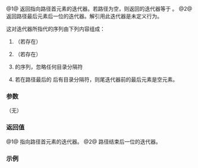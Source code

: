 {{cpp/filesystem/path/title|begin|end}}
{{cpp/filesystem/path/navbar}}
{{dcl begin}}
{{dcl|num=1|since=c++17|1=
iterator begin() const;
}}
{{dcl|num=2|since=c++17|1=
iterator end() const;
}}
{{dcl end}}

@1@ 返回指向路径首元素的迭代器。若路径为空，则返回的迭代器等于 {{lc|end()}}。
@2@ 返回路径最后元素后一位的迭代器。解引用此迭代器是未定义行为。

这对迭代器所指代的序列由下列内容组成：
# {{spar|根名}}（若存在）
# {{spar|根目录}}（若存在）
# {{spar|文件名}} 的序列，忽略任何目录分隔符
# 若在路径最后的 {{spar|文件名}} 后有目录分隔符，则尾迭代器前的最后元素是空元素。

===参数===
（无）

===返回值===
@1@ 指向路径首元素的迭代器。
@2@ 路径结束后一位的迭代器。

{{cpp/impldef exception}}

===示例===
{{example
|code=
#include &lt;filesystem&gt;
#include &lt;iostream&gt;
namespace fs = std::filesystem;

int main()
{
    const fs::path p = 
#   ifdef _WIN32
        "C:\\users\\abcdef\\AppData\\Local\\Temp\\";
#   else
        "/home/user/.config/Cppcheck/Cppcheck-GUI.conf";
#   endif
    std::cout &lt;&lt; "Examining the path " &lt;&lt; p &lt;&lt; " through iterators gives\n";
    for (auto it = p.begin(); it != p.end(); ++it)
        std::cout &lt;&lt; *it &lt;&lt; " │ ";
    std::cout &lt;&lt; '\n';
}
|p=true
|output=
--- Windows ---
Examining the path "C:\users\abcdef\AppData\Local\Temp\" through iterators gives
"C:" │ "/" │ "users" │ "abcdef" │ "AppData" │ "Local" │ "Temp" │ "" │

--- UNIX ---
Examining the path "/home/user/.config/Cppcheck/Cppcheck-GUI.conf" through iterators gives
"/" │ "home" │ "user" │ ".config" │ "Cppcheck" │ "Cppcheck-GUI.conf" │ 
}}

{{langlinks|de|en|es|ja|ru}}